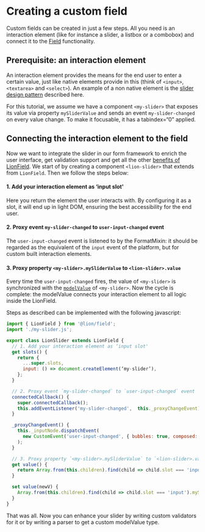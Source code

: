 
<Meta title="Forms|System/Creating a Custom Field" />

# Creating a custom field

Custom fields can be created in just a few steps. All you need is an interaction element
(like for instance a slider, a listbox or a combobox) and connect it to the [Field](?path=/docs/forms-system-overview)
functionality.

## Prerequisite: an interaction element

An interaction element provides the means for the end user to enter a certain value, just like
native elements provide in this (think of `<input>`, `<textarea>` and `<select>`).
An example of a non native element is the <a href="https://www.w3.org/TR/wai-aria-practices-1.1/#slider" target="_blank">slider design pattern</a> described here.

For this tutorial, we assume we have a component `<my-slider>` that exposes its value via property
`mySliderValue` and sends an event `my-slider-changed` on every value change. To make it focusable,
it has a tabindex=“0” applied.

## Connecting the interaction element to the field

Now we want to integrate the slider in our form framework to enrich the user interface, get
validation support and get all the other [benefits of LionField](/?path=/docs/forms-system-overview).
We start of by creating a component `<lion-slider>` that extends from `LionField`.
Then we follow the steps below:

#### 1. Add your interaction element as ‘input slot'

Here you return the element the user interacts with. By configuring it as a slot, it will end up
in light DOM, ensuring the best accessibility for the end user.

#### 2. Proxy event `my-slider-changed` to `user-input-changed` event

The `user-input-changed` event is listened to by the FormatMixin: it should be regarded as the
equivalent of the `input` event of the platform, but for custom built interaction elements.

#### 3. Proxy property `<my-slider>.mySliderValue` to `<lion-slider>.value`

Every time the `user-input-changed` fires, the value of `<my-slider>` is synchronized with the
[`modelValue`](?path=/docs/forms-system-modelvalue--page) of `<my-slider>`. Now the cycle is complete: the modelValue connects
your interaction element to all logic inside the LionField.

Steps as described can be implemented with the following javascript:

```js
import { LionField } from '@lion/field';
import './my-slider.js';

export class LionSlider extends LionField {
  // 1. Add your interaction element as ‘input slot'
  get slots() {
    return {
      ...super.slots,
      input: () => document.createElement(‘my-slider’),
    };
  }

  // 2. Proxy event `my-slider-changed` to `user-input-changed` event
  connectedCallback() {
    super.connectedCallback();
    this.addEventListener('my-slider-changed',  this._proxyChangeEvent);
  }

  _proxyChangeEvent() {
    this._inputNode.dispatchEvent(
      new CustomEvent('user-input-changed', { bubbles: true, composed: true }),
    );
  }

  // 3. Proxy property `<my-slider>.mySliderValue` to `<lion-slider>.value`
  get value() {
    return Array.from(this.children).find(child => child.slot === 'input').mySliderValue;
  }

  set value(newV) {
    Array.from(this.children).find(child => child.slot === 'input').mySliderValue = newV;
  }
}
```

That was all. Now you can enhance your slider by writing custom validators for it
or by writing a parser to get a custom modelValue type.
